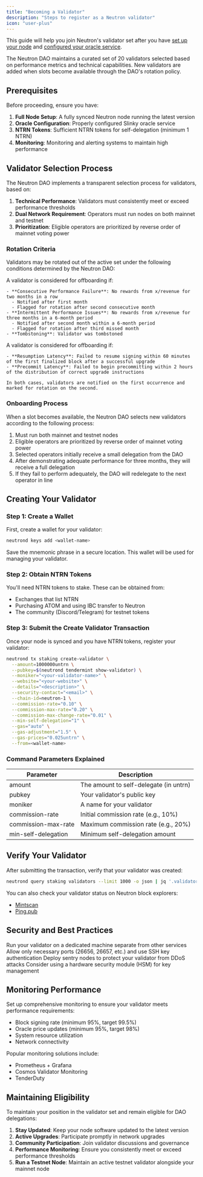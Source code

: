```yaml
---
title: "Becoming a Validator"
description: "Steps to register as a Neutron validator"
icon: "user-plus"
---
```


This guide will help you join Neutron's validator set after you have [set up your node](/validators/running-a-node) and [configured your oracle service](/validators/oracle-setup).

<Note>
  The Neutron DAO maintains a curated set of 20 validators selected based on performance metrics and technical capabilities. New validators are added when slots become available through the DAO's rotation policy.
</Note>

## Prerequisites

Before proceeding, ensure you have:

1. **Full Node Setup**: A fully synced Neutron node running the latest version
2. **Oracle Configuration**: Properly configured Slinky oracle service
3. **NTRN Tokens**: Sufficient NTRN tokens for self-delegation (minimum 1 NTRN)
4. **Monitoring**: Monitoring and alerting systems to maintain high performance

## Validator Selection Process

The Neutron DAO implements a transparent selection process for validators, based on:

1. **Technical Performance**: Validators must consistently meet or exceed performance thresholds
2. **Dual Network Requirement**: Operators must run nodes on both mainnet and testnet
3. **Prioritization**: Eligible operators are prioritized by reverse order of mainnet voting power


### Rotation Criteria

Validators may be rotated out of the active set under the following conditions determined by the Neutron DAO:

<AccordionGroup>
  <Accordion title="Performance-Based Offboarding">
    A validator is considered for offboarding if:
    
    - **Consecutive Performance Failure**: No rewards from x/revenue for two months in a row
      - Notified after first month
      - Flagged for rotation after second consecutive month
    - **Intermittent Performance Issues**: No rewards from x/revenue for three months in a 6-month period
      - Notified after second month within a 6-month period
      - Flagged for rotation after third missed month
    - **Tombstoning**: Validator was tombstoned
  </Accordion>
  <Accordion title="Downtime-Based Offboarding">
    A validator is considered for offboarding if:
    
    - **Resumption Latency**: Failed to resume signing within 60 minutes of the first finalized block after a successful upgrade
    - **Precommit Latency**: Failed to begin precommitting within 2 hours of the distribution of correct upgrade instructions
    
    In both cases, validators are notified on the first occurrence and marked for rotation on the second.
  </Accordion>
</AccordionGroup>

### Onboarding Process

When a slot becomes available, the Neutron DAO selects new validators according to the following process:

1. Must run both mainnet and testnet nodes
2. Eligible operators are prioritized by reverse order of mainnet voting power 
3. Selected operators initially receive a small delegation from the DAO
4. After demonstrating adequate performance for three months, they will receive a full delegation
5. If they fail to perform adequately, the DAO will redelegate to the next operator in line

## Creating Your Validator

### Step 1: Create a Wallet

First, create a wallet for your validator:

```bash
neutrond keys add <wallet-name>
```

Save the mnemonic phrase in a secure location. This wallet will be used for managing your validator.

### Step 2: Obtain NTRN Tokens

You'll need NTRN tokens to stake. These can be obtained from:

- Exchanges that list NTRN
- Purchasing ATOM and using IBC transfer to Neutron
- The community (Discord/Telegram) for testnet tokens

### Step 3: Submit the Create Validator Transaction

Once your node is synced and you have NTRN tokens, register your validator:

```bash
neutrond tx staking create-validator \
  --amount=1000000untrn \
  --pubkey=$(neutrond tendermint show-validator) \
  --moniker="<your-validator-name>" \
  --website="<your-website>" \
  --details="<description>" \
  --security-contact="<email>" \
  --chain-id=neutron-1 \
  --commission-rate="0.10" \
  --commission-max-rate="0.20" \
  --commission-max-change-rate="0.01" \
  --min-self-delegation="1" \
  --gas="auto" \
  --gas-adjustment="1.5" \
  --gas-prices="0.025untrn" \
  --from=<wallet-name>
```

### Command Parameters Explained

<div className="overflow-x-auto">
  <table className="min-w-full divide-y divide-gray-200 dark:divide-gray-700">
    <thead>
      <tr className="bg-gray-50 dark:bg-gray-800">
        <th className="px-4 py-2 text-left text-xs font-medium text-gray-500 dark:text-gray-300 uppercase tracking-wider">Parameter</th>
        <th className="px-4 py-2 text-left text-xs font-medium text-gray-500 dark:text-gray-300 uppercase tracking-wider">Description</th>
      </tr>
    </thead>
    <tbody className="bg-white dark:bg-gray-900 divide-y divide-gray-200 dark:divide-gray-700">
      <tr>
        <td className="px-4 py-2 text-sm">amount</td>
        <td className="px-4 py-2 text-sm">The amount to self-delegate (in untrn)</td>
      </tr>
      <tr>
        <td className="px-4 py-2 text-sm">pubkey</td>
        <td className="px-4 py-2 text-sm">Your validator's public key</td>
      </tr>
      <tr>
        <td className="px-4 py-2 text-sm">moniker</td>
        <td className="px-4 py-2 text-sm">A name for your validator</td>
      </tr>
      <tr>
        <td className="px-4 py-2 text-sm">commission-rate</td>
        <td className="px-4 py-2 text-sm">Initial commission rate (e.g., 10%)</td>
      </tr>
      <tr>
        <td className="px-4 py-2 text-sm">commission-max-rate</td>
        <td className="px-4 py-2 text-sm">Maximum commission rate (e.g., 20%)</td>
      </tr>
      <tr>
        <td className="px-4 py-2 text-sm">min-self-delegation</td>
        <td className="px-4 py-2 text-sm">Minimum self-delegation amount</td>
      </tr>
    </tbody>
  </table>
</div>

## Verify Your Validator

After submitting the transaction, verify that your validator was created:

```bash
neutrond query staking validators --limit 1000 -o json | jq '.validators[] | select(.description.moniker=="<your-validator-name>")'
```

You can also check your validator status on Neutron block explorers:

- [Mintscan](https://www.mintscan.io/neutron)
- [Ping.pub](https://ping.pub/neutron)

## Security and Best Practices

<CardGroup cols={2}>
  <Card title="Dedicated Machine" icon="server" iconType="duotone">
    Run your validator on a dedicated machine separate from other services
  </Card>
  <Card title="Firewall Configuration" icon="shield-check" iconType="duotone">
    Allow only necessary ports (26656, 26657, etc.) and use SSH key authentication
  </Card>
  <Card title="Sentry Architecture" icon="network-wired" iconType="duotone">
    Deploy sentry nodes to protect your validator from DDoS attacks
  </Card>
  <Card title="Key Management" icon="key" iconType="duotone">
    Consider using a hardware security module (HSM) for key management
  </Card>
</CardGroup>

## Monitoring Performance

Set up comprehensive monitoring to ensure your validator meets performance requirements:

- Block signing rate (minimum 95%, target 99.5%)
- Oracle price updates (minimum 95%, target 98%)
- System resource utilization
- Network connectivity

Popular monitoring solutions include:

- Prometheus + Grafana
- Cosmos Validator Monitoring
- TenderDuty

## Maintaining Eligibility

To maintain your position in the validator set and remain eligible for DAO delegations:

1. **Stay Updated**: Keep your node software updated to the latest version
2. **Active Upgrades**: Participate promptly in network upgrades
3. **Community Participation**: Join validator discussions and governance
4. **Performance Monitoring**: Ensure you consistently meet or exceed performance thresholds
5. **Run a Testnet Node**: Maintain an active testnet validator alongside your mainnet node

